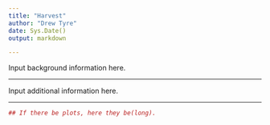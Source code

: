 ```yaml
---
title: "Harvest"
author: "Drew Tyre"
date: Sys.Date()
output: markdown

---
```


Input background information here.

***  

Input additional information here.

***

```r

## If there be plots, here they be(long).

```